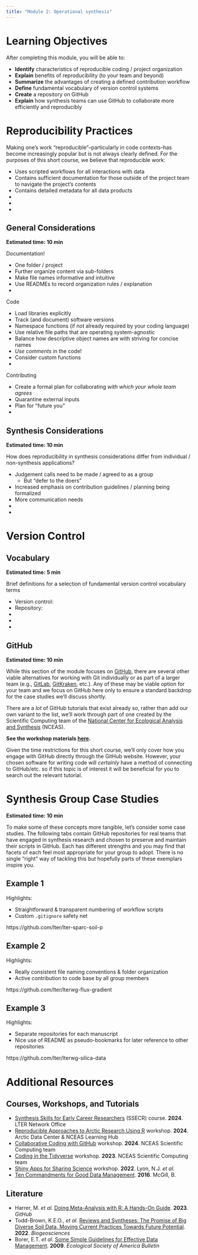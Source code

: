```yaml
---
title: "Module 2: Operational synthesis"
---
```


# Learning Objectives

After completing this module, you will be able to:

- **Identify** characteristics of reproducible coding / project organization
- **Explain** benefits of reproducibility (to your team and beyond)
- **Summarize** the advantages of creating a defined contribution workflow
- **Define** fundamental vocabulary of version control systems
- **Create** a repository on GitHub
- **Explain** how synthesis teams can use GitHub to collaborate more efficiently and reproducibly

# Reproducibility Practices

Making one's work "reproducible"--particularly in code contexts--has become increasingly popular but is not always clearly defined. For the purposes of this short course, we believe that reproducible work:

- Uses scripted workflows for all interactions with data
- Contains sufficient documentation for those outside of the project team to navigate the project's contents
- Contains detailed metadata for all data products
- 
- 
- 



## General Considerations

**Estimated time: 10 min**

Documentation!

- One folder / project
- Further organize content via sub-folders
- Make file names informative and intuitive
- Use READMEs to record organization rules / explanation
- 

Code

- Load libraries explicitly
- Track (and document) software versions
- Namespace functions (if not already required by your coding language)
- Use relative file paths that are operating system-agnostic
- Balance how descriptive object names are with striving for concise names
- _Use comments_ in the code!
- Consider custom functions
- 

Contributing

- Create a formal plan for collaborating _with which your whole team agrees_
- Quarantine external inputs
- Plan for "future you"
- 

## Synthesis Considerations

**Estimated time: 10 min**

How does reproducibility in synthesis considerations differ from individual / non-synthesis applications?

- Judgement calls need to be made / agreed to as a group
    - But "defer to the doers"
- Increased emphasis on contribution guidelines / planning being formalized
- More communication needs
- 
- 

# Version Control

## Vocabulary

**Estimated time: 5 min**

Brief definitions for a selection of fundamental version control vocabulary terms

- Version control: 
- Repository: 
- 
- 
- 

## GitHub

**Estimated time: 10 min**

While this section of the module focuses on [GitHub](https://github.com/), there are several other viable alternatives for working with Git individually or as part of a larger team (e.g., [GitLab](https://about.gitlab.com/), [GitKraken](https://www.gitkraken.com/), etc.). Any of these may be viable option for your team and we focus on GitHub here only to ensure a standard backdrop for the case studies we'll discuss shortly.

There are a _lot_ of GitHub tutorials that exist already so, rather than add our own variant to the list, we'll work through part of one created by the Scientific Computing team of the [National Center for Ecological Analysis and Synthesis](https://www.nceas.ucsb.edu/) (NCEAS). 

**See the workshop materials [here](https://nceas.github.io/scicomp-workshop-collaborative-coding/github.html).**

Given the time restrictions for this short course, we'll only cover how you engage with GitHub directly through the GitHub website. However, your chosen software for writing code will _certainly_ have a method of connecting to GitHub/etc. so if this topic is of interest it will be beneficial for you to search out the relevant tutorial.

# Synthesis Group Case Studies

**Estimated time: 10 min**

To make some of these concepts more tangible, let's consider some case studies. The following tabs contain GitHub repositories for real teams that have engaged in synthesis research and chosen to preserve and maintain their scripts in GitHub. Each has different strengths and you may find that facets of each feel most appropriate for your group to adopt. There is no single "right" way of tackling this but hopefully parts of these exemplars inspire you.

:::{.panel-tabset}
## Example 1

Highlights:

- Straightforward & transparent numbering of workflow scripts
- Custom `.gitignore` safety net

https://github.com/lter/lter-sparc-soil-p

## Example 2

Highlights:

- Really consistent file naming conventions & folder organization
- Active contribution to code base by all group members

https://github.com/lter/lterwg-flux-gradient

## Example 3

Highlights:

- Separate repositories for each manuscript
- Nice use of README as pseudo-bookmarks for later reference to other repositories


https://github.com/lter/lterwg-silica-data

:::

# Additional Resources

## Courses, Workshops, and Tutorials

- [Synthesis Skills for Early Career Researchers](https://lter.github.io/ssecr/) (SSECR) course. **2024**. LTER Network Office
- [Reproducible Approaches to Arctic Research Using R](https://learning.nceas.ucsb.edu/2024-02-arctic/) workshop. **2024**. Arctic Data Center & NCEAS Learning Hub
- [Collaborative Coding with GitHub](https://nceas.github.io/scicomp-workshop-collaborative-coding/) workshop. **2024**. NCEAS Scientific Computing team
- [Coding in the Tidyverse](https://nceas.github.io/scicomp-workshop-tidyverse/) workshop. **2023**. NCEAS Scientific Computing team
- [Shiny Apps for Sharing Science](https://njlyon0.github.io/asm-2022_shiny-workshop/) workshop. **2022**. Lyon, N.J. _et al._
- [Ten Commandments for Good Data Management](https://dynamicecology.wordpress.com/2016/08/22/ten-commandments-for-good-data-management/). **2016**. McGill, B.

## Literature

- Harrer, M. _et al._ [Doing Meta-Analysis with R: A Hands-On Guide](https://bookdown.org/MathiasHarrer/Doing_Meta_Analysis_in_R/). **2023**. _GitHub_
- Todd-Brown, K.E.O., _et al._ [Reviews and Syntheses: The Promise of Big Diverse Soil Data, Moving Current Practices Towards Future Potential](https://bg.copernicus.org/articles/19/3505/2022/). **2022**. _Biogeosciences_
- Borer, E.T. _et al._ [Some Simple Guidelines for Effective Data Management](https://esajournals.onlinelibrary.wiley.com/doi/full/10.1890/0012-9623-90.2.205). **2009**. _Ecological Society of America Bulletin_


